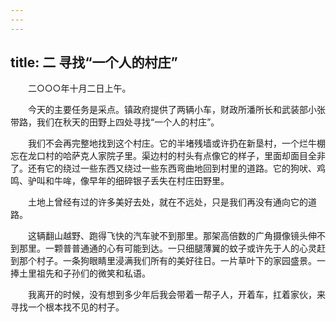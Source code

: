 ```yaml
---
---
---
```

title: 二 寻找“一个人的村庄”
---




　　二○○○年十月二日上午。

　　今天的主要任务是采点。镇政府提供了两辆小车，财政所潘所长和武装部小张带路，我们在秋天的田野上四处寻找“一个人的村庄”。

　　我们不会再完整地找到这个村庄。它的半堵残墙或许扔在新垦村，一个烂牛棚忘在龙口村的哈萨克人家院子里。渠边村的村头有点像它的样子，里面却面目全非了。还有它的绕过一些东西又绕过一些东西弯曲地回到村里的道路。它的狗吠、鸡鸣、驴叫和牛哞，像早年的细碎银子丢失在村庄田野里。

　　土地上曾经有过的许多美好去处，就在不远处，只是我们再没有通向它的道路。

　　这辆翻山越野、跑得飞快的汽车驶不到那里。那架高倍数的广角摄像镜头伸不到那里。一颗普普通通的心有可能到达。一只细腿薄翼的蚊子或许先于人的心灵赶到那个村子。一条狗眼睛里浸满我们所有的美好往日。一片草叶下的家园盛景。一捧土里祖先和子孙们的微笑和私语。

　　我离开的时候，没有想到多少年后我会带着一帮子人，开着车，扛着家伙，来寻找一个根本找不见的村子。